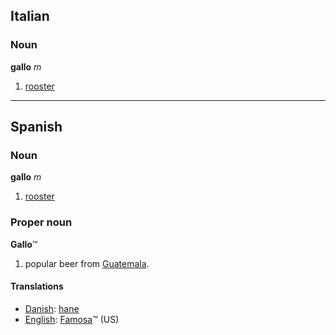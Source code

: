 == Italian ==
=== Noun ===
'''gallo''' ''m''

# [[rooster]]

----

== Spanish ==
=== Noun ===
'''gallo''' ''m''

# [[rooster]]

=== Proper noun ===
'''Gallo'''&trade;

# popular beer from [[Guatemala]].

==== Translations ====
*[[Danish]]: [[hane]]
*[[English]]: [[Famosa]]&trade; (US) <!-- not sure if this should be classed as a translation or a synonym? it's certainly used in US English vernacular as a product name... -->